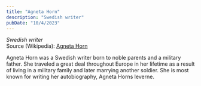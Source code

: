 ```yaml
---
title: "Agneta Horn"
description: "Swedish writer"
pubDate: "10/4/2023"
---
```


*Swedish writer*  
Source (Wikipedia): [Agneta Horn][1]

Agneta Horn was a Swedish writer born to noble parents and a military father. She traveled a great deal throughout Europe in her lifetime as a result of living in a military family and later marrying another soldier. She is most known for writing her autobiography, Agneta Horns leverne.

[1]: https://en.wikipedia.org/wiki/Agneta_Horn
